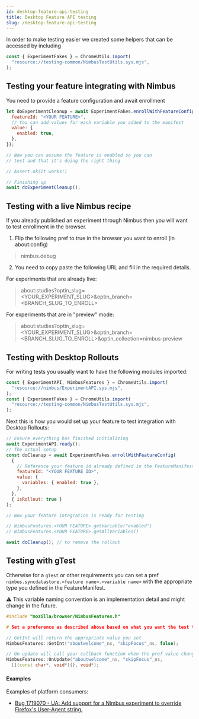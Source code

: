 ```yaml
---
id: desktop-feature-api-testing
title: Desktop Feature API testing
slug: /desktop-feature-api-testing
---
```



In order to make testing easier we created some helpers that can be accessed by including

```js
const { ExperimentFakes } = ChromeUtils.import(
  "resource://testing-common/NimbusTestUtils.sys.mjs",
);
```

## Testing your feature integrating with Nimbus

You need to provide a feature configuration and await enrollment

```js
let doExperimentCleanup = await ExperimentFakes.enrollWithFeatureConfig({
  featureId: "<YOUR FEATURE>",
  // You can add values for each variable you added to the manifest
  value: {
    enabled: true,
  },
});

// Now you can assume the feature is enabled so you can
// test and that it's doing the right thing

// Assert.ok(It works!)

// Finishing up
await doExperimentCleanup();
```

## Testing with a live Nimbus recipe

If you already published an experiment through Nimbus then you will want to test enrollment in the browser.

1. Flip the following pref to true in the browser you want to enroll (in about:config)

> nimbus.debug

2. You need to copy paste the following URL and fill in the required details.

For experiments that are already live:

> about:studies?optin_slug=<YOUR_EXPERIMENT_SLUG>&optin_branch=<BRANCH_SLUG_TO_ENROLL>

For experiments that are in "preview" mode:

> about:studies?optin_slug=<YOUR_EXPERIMENT_SLUG>&optin_branch=<BRANCH_SLUG_TO_ENROLL>&optin_collection=nimbus-preview

## Testing with Desktop Rollouts

For writing tests you usually want to have the following modules imported:

```js
const { ExperimentAPI, NimbusFeatures } = ChromeUtils.import(
  "resource://nimbus/ExperimentAPI.sys.mjs",
);
const { ExperimentFakes } = ChromeUtils.import(
  "resource://testing-common/NimbusTestUtils.sys.mjs",
);
```

Next this is how you would set up your feature to test integration with Desktop Rollouts:

```js
// Ensure everything has finished initializing
await ExperimentAPI.ready();
// The actual setup
const doCleanup = await ExperimentFakes.enrollWithFeatureConfig(
  {
    // Reference your feature id already defined in the FeatureManifest.yaml
    featureId: "<YOUR FEATURE ID>",
    value: {
      variables: { enabled: true },
    },
  },
  { isRollout: true }
);

// Now your feature integration is ready for testing

// NimbusFeatures.<YOUR FEATURE>.getVariable("enabled")
// NimbusFeatures.<YOUR FEATURE>.getAllVariables()

await doCleanup(); // to remove the rollout
```

## Testing with gTest

Otherwise for a `gTest` or other requirements you can set a pref `nimbus.syncdatastore.<feature name>.<variable name>` with the appropriate type you defined in the FeatureManifest.

⚠️ This variable naming convention is an implementation detail and might change in the future.

```cpp
#include "mozilla/browser/NimbusFeatures.h"

# Set a preference as described above based on what you want the test to do

// GetInt will return the appropriate value you set
NimbusFeatures::GetInt("aboutwelcome"_ns, "skipFocus"_ns, false);

// On update will call your callback function when the pref value changes
NimbusFeatures::OnUpdate("aboutwelcome"_ns, "skipFocus"_ns,
  [](const char*, void*){}, void*);
```

#### Examples

Examples of platform consumers:

- [Bug 1719070 - UA: Add support for a Nimbus experiment to override Firefox's User-Agent string.](https://phabricator.services.mozilla.com/D121112)
